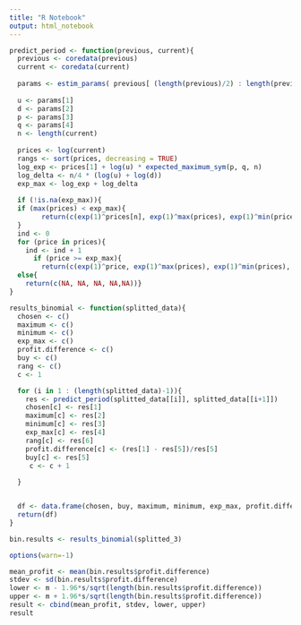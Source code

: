```yaml
---
title: "R Notebook"
output: html_notebook
---
```



```r
predict_period <- function(previous, current){
  previous <- coredata(previous)
  current <- coredata(current)
  
  params <- estim_params( previous[ (length(previous)/2) : length(previous)])
  
  u <- params[1]
  d <- params[2]
  p <- params[3]
  q <- params[4]
  n <- length(current)
  
  prices <- log(current)
  rangs <- sort(prices, decreasing = TRUE)
  log_exp <- prices[1] + log(u) * expected_maximum_sym(p, q, n)
  log_delta <- n/4 * (log(u) + log(d))
  exp_max <- log_exp + log_delta
  
  if (!is.na(exp_max)){
  if (max(prices) < exp_max){
        return(c(exp(1)^prices[n], exp(1)^max(prices), exp(1)^min(prices), exp(1)^round(exp_max, 3), exp(1)^prices[1], which(rangs == prices[n])))
  }
  ind <- 0
  for (price in prices){
    ind <- ind + 1
      if (price >= exp_max){
        return(c(exp(1)^price, exp(1)^max(prices), exp(1)^min(prices), exp(1)^round(exp_max, 3), exp(1)^prices[1], which(rangs == price)))}}}
  else{
    return(c(NA, NA, NA, NA,NA))}
}

```

```r

results_binomial <- function(splitted_data){
  chosen <- c()
  maximum <- c()
  minimum <- c()
  exp_max <- c()
  profit.difference <- c()
  buy <- c()
  rang <- c()
  c <- 1

  for (i in 1 : (length(splitted_data)-1)){
    res <- predict_period(splitted_data[[i]], splitted_data[[i+1]])
    chosen[c] <- res[1]
    maximum[c] <- res[2]
    minimum[c] <- res[3]
    exp_max[c] <- res[4]
    rang[c] <- res[6]
    profit.difference[c] <- (res[1] - res[5])/res[5]
    buy[c] <- res[5]
     c <- c + 1
   
  }


  df <- data.frame(chosen, buy, maximum, minimum, exp_max, profit.difference, rang)
  return(df)
}

bin.results <- results_binomial(splitted_3)

```

```r
options(warn=-1)
```

```r
mean_profit <- mean(bin.results$profit.difference)
stdev <- sd(bin.results$profit.difference)
lower <- m - 1.96*s/sqrt(length(bin.results$profit.difference))
upper <- m + 1.96*s/sqrt(length(bin.results$profit.difference))
result <- cbind(mean_profit, stdev, lower, upper)
result
```

